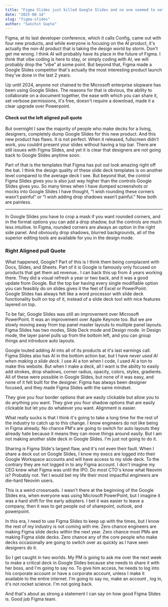 ```yaml
---
title: "Figma Slides just killed Google Slides and no one seemed to notice"
date: "2025-08-14"
slug: "figma-slides"
author: "Sanchit Gupta"
---
```




Figma, at its last developer conference, which it calls Config, came out with four new products,
and while everyone is focusing on the AI product, it's actually the non-AI product that is taking
the design world by storm. Don't get me wrong. I think AI will probably have its place in the
future of Figma. I think that vibe coding is here to stay, or simply coding with AI,
we will probably drop the “vibe” at some point. But beyond that, Figma made a Google Slides competitor
that's actually the most interesting product launch they've done in the last 2 years.


Up until 2024, anyone not chained to the Microsoft enterprise slopware has been using Google Slides.
The reasons for that is obvious, the ability to collaborate on a document together, the ease
with which you can share it, set verbose permissions, it's free, doesn't require a download, made it
a clear upgrade over Powerpoint.

#### Check out the left aligned pull quote

But overnight I saw the majority of people who make decks for a living, designers, completely
dump Google Slides for this new product. And this new product has flaws. It is not perfect.
When it released, fullscreen didn’t work, you couldnt present your slides without having
a top bar. There are still issues with Figma Slides, and yet it is clear that
designers are not going back to Google Slides anytime soon.


Part of that is the templates that Figma has put out look amazing right off the bat. I think
the design quality of these slide deck templates is on another level compared to the average deck I see.
But beyond that, the control Figma Slides gives you is also just way higher than the controls Google
Slides gives you. So many times when I have dumped screenshots or mocks into Google Slides I have thought,
“I wish rounding these corners wasn’t painful” or “I wish adding drop shadows wasn’t painful.” Now both are painless.

---

In Google Slides you have to crop a mask if you want rounded corners, and in the format options
you can add a drop shadow, but the controls are much less intuitive. In Figma, rounded corners
are always an option in the right side panel. And obviously drop shadows, blurred backgrounds, all of
the superior editing tools are available for you in the design mode.

### Right Aligned pull Quote

What happened, Google? Part of this is I think them being complacent with Docs, Slides, and
Sheets. Part of it is Google is famously only focused on products that get them ad revenue.. I can
back this up from 4 years working there. They did a visual refresh a year or two back, and it was a
good update from Google. But the top bar having every single modifiable option you can feasibly do
on slides gives it the feel of Excel or PowerPoint. Google Slides has always felt like a word
processor with slide deck functionality built on top of it, instead of a slide deck tool with nice
features layered on top.


To be fair, Google Slides was still an improvement over Microsoft PowerPoint. It was an
improvement over Apple Keynote too. But we are slowly moving away from top panel master layouts
to multiple panel layouts. Figma Slides has two modes, Slide Deck mode and Design mode. In
Design mode, the layer panel pulls up from the bottom left, and you can group things and
introduce auto layouts.


Google touted adding AI into all of its products at it's last earnings call. Figma Slides also
has AI in the bottom action bar, but I have <i>never used AI when making a slide deck</i>. I
use AI a ton when I code, I used AI a ton to make this website. But when I make a deck, all I
want is the ability to easily add strokes, drop shadows, corner radius, opacity, colors,
styles, gradients. All of these were possible in Google Slides, but none of it was easy, and
none of it felt built for the designer. Figma has always been designer focused, and they made
Figma Slides with the same mindset.


They give you four border options that are easily clickable but allow you to do anything you
want. They give you four shadow options that are easily clickable but let you do whatever you
want. Alignment is easier.


What really sucks is that I think it's going to take a long time for the rest of the industry
to catch up to this change. I know engineers do not like being in Figma already. No chance PM's
are going to switch for auto layouts they already hate because it means they can move things
around easily. But I am not making another slide deck in Google Slides. I'm just not going to
do it.


Sharing is Figma Slide's largest flaw, and it's not even their fault. When I share a deck out
on Google Slides, I know my execs are logged into their Google Workspace accounts and will have
access to my slide deck. To the contrary they are not logged in to any Figma account. I don't
imagine my CEO knew what Figma was until the IPO. Do most CTO's know what Neovim is? Probably
not. Yet I would bet my life their most impactful engineers are die-hard Neovim users.


This is a weird crossroads. I wasn't there at the beginning of the Google Slides era, when
everyone was using Microsoft PowerPoint, but I imagine it was a hard shift for the early
adopters. I bet it was easier to leave a company, then it was to get people out of sharepoint,
outlook, and powerpoint.


In this era, I need to use Figma Slides to keep up with the times, but I know the rest of my
industry is not coming with me. Zero chance engineers are making Figma slide decks within the
next year. Zero chance most PMs are making Figma slide decks. Zero chance any of the core
people who make decks occasionally are going to switch over as quickly as I have seen designers
do it.


So I get caught in two worlds. My PM is going to ask me over the next week to make a critical
deck in Google Slides because she needs to share it with her boss, and I'm going to say no. To
give him access, he needs to log into his corporate account or have a corporate account, unless
I make it available to the entire internet. I'm going to say no, make an account , log in, it's
not rocket science. I'm not going back.


And that's about as strong a statement I can say on how good Figma Slides is. Good job Figma team.






